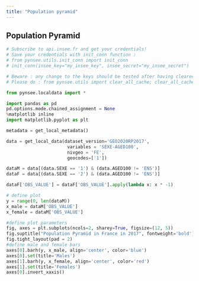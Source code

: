 ```yaml
---
title: "Population pyramid"
---
```


## Population Pyramid

```python
# Subscribe to api.insee.fr and get your credentials!
# Save your credentials with init_conn function :
# from pynsee.utils.init_conn import init_conn
# init_conn(insee_key="my_insee_key", insee_secret="my_insee_secret")

# Beware : any change to the keys should be tested after having cleared the cache
# Please do : from pynsee.utils import clear_all_cache; clear_all_cache()"

from pynsee.localdata import *

import pandas as pd
pd.options.mode.chained_assignment = None 
%matplotlib inline
import matplotlib.pyplot as plt

metadata = get_local_metadata()

data = get_local_data(dataset_version='GEO2020RP2017',
                       variables = 'SEXE-AGED100',
                       nivgeo = 'FE',
                       geocodes=['1'])

dataM = data[(data.SEXE == '1') & (data.AGED100 != 'ENS')]
dataF = data[(data.SEXE == '2') & (data.AGED100 != 'ENS')]

dataF['OBS_VALUE'] = dataF['OBS_VALUE'].apply(lambda x: x * -1)

# define plot
y = range(0, len(dataM))
x_male = dataM['OBS_VALUE']
x_female = dataM['OBS_VALUE']

#define plot parameters
fig, axes = plt.subplots(ncols=2, sharey=True, figsize=(12, 5))
fig.suptitle("Population Pyramid in France in 2017", fontweight='bold')
fig.tight_layout(pad = 2)
#define male and female bars
axes[0].barh(y, x_male, align='center', color='blue')
axes[0].set(title='Males')
axes[1].barh(y, x_female, align='center', color='red')
axes[1].set(title='Females')
axes[0].invert_xaxis()


```

